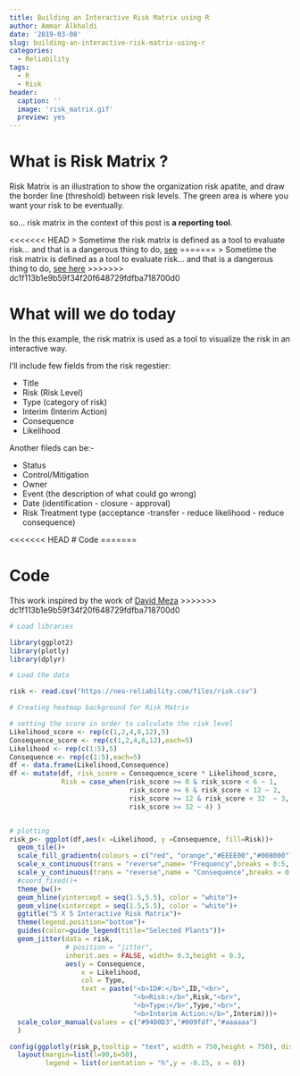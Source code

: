 ```yaml
---
title: Building an Interactive Risk Matrix using R
author: Ammar Alkhaldi
date: '2019-03-08'
slug: building-an-interactive-risk-matrix-using-r
categories:
  - Reliability
tags:
  - R
  - Risk
header:
  caption: ''
  image: 'risk_matrix.gif'
  preview: yes
---
```



# What is Risk Matrix ?

Risk Matrix is an illustration to show the organization risk apatite, and draw the border line (threshold) between risk levels.
The green area is where you want your risk to be eventually.

so... risk matrix in the context of this post is **a reporting tool**.

<<<<<<< HEAD
> Sometime the risk matrix is defined as a tool to evaluate risk... and that is a dangerous thing to do, [see](https://kazarians.com/wp-content/uploads/2018/03/Busby_Risk-Matrix-Pitfalls_180302.pdf)
=======
> Sometime the risk matrix is defined as a tool to evaluate risk... and that is a dangerous thing to do, [see here](https://kazarians.com/wp-content/uploads/2018/03/Busby_Risk-Matrix-Pitfalls_180302.pdf)
>>>>>>> dc1f113b1e9b59f34f20f648729fdfba718700d0

# What will we do today

In the this example, the risk matrix is used as a tool to visualize the risk in an interactive way.

I'll include few fields from the risk regestier:

- Title
- Risk (Risk Level)
- Type (category of risk)
- Interim (Interim Action)
- Consequence
- Likelihood


Another fileds can be:-

- Status 
- Control/Mitigation
- Owner
- Event (the description of what could go wrong)
- Date (identification - closure - approval)
- Risk Treatment type (acceptance -transfer - reduce likelihood - reduce consequence)

<<<<<<< HEAD
# Code
=======

# Code 

This work inspired by the work of [David Meza](https://knowledger.rbind.io/post/creating-a-risk-matrix-in-r/) 
>>>>>>> dc1f113b1e9b59f34f20f648729fdfba718700d0

```r
# Load libraries

library(ggplot2)
library(plotly)
library(dplyr)

# Load the data

risk <- read.csv("https://neo-reliability.com/files/risk.csv")

# Creating heatmap background for Risk Matrix

# setting the score in order to calculate the risk level
Likelihood_score <- rep(c(1,2,4,6,12),5)
Consequence_score <- rep(c(1,2,4,6,12),each=5)
Likelihood <- rep(c(1:5),5)
Consequence <- rep(c(1:5),each=5)
df <- data.frame(Likelihood,Consequence)
df <- mutate(df, risk_score = Consequence_score * Likelihood_score,
             Risk = case_when(risk_score >= 0 & risk_score < 6 ~ 1,
                              risk_score >= 6 & risk_score < 12 ~ 2,
                              risk_score >= 12 & risk_score < 32  ~ 3,
                              risk_score >= 32 ~ 4) )


# plotting 
risk_p<- ggplot(df,aes(x =Likelihood, y =Consequence, fill=Risk))+
  geom_tile()+
  scale_fill_gradientn(colours = c("red", "orange","#EEEE00","#008000"),guide=FALSE)+
  scale_x_continuous(trans = "reverse",name= "Frequency",breaks = 0:5, expand = c(0, 0))+
  scale_y_continuous(trans = "reverse",name = "Consequence",breaks = 0:5, expand = c(0, 0))+
  #coord_fixed()+
  theme_bw()+
  geom_hline(yintercept = seq(1.5,5.5), color = "white")+
  geom_vline(xintercept = seq(1.5,5.5), color = "white")+
  ggtitle("5 X 5 Interactive Risk Matrix")+
  theme(legend.position="bottom")+
  guides(color=guide_legend(title="Selected Plants"))+
  geom_jitter(data = risk,
              # position = "jitter",
              inherit.aes = FALSE, width= 0.3,height = 0.3,
              aes(y = Consequence,
                  x = Likelihood, 
                  col = Type,
                  text = paste("<b>ID#:</b>",ID,"<br>",
                               "<b>Risk:</b>",Risk,"<br>",
                               "<b>Type:</b>",Type,"<br>",
                               "<b>Interim Action:</b>",Interim)))+
  scale_color_manual(values = c("#9400D3","#009fdf","#aaaaaa")
  )

config(ggplotly(risk_p,tooltip = "text", width = 750,height = 750), displayModeBar=FALSE, collaborate = FALSE) %>%
  layout(margin=list(l=90,b=50),
         legend = list(orientation = "h",y = -0.15, x = 0))

```


